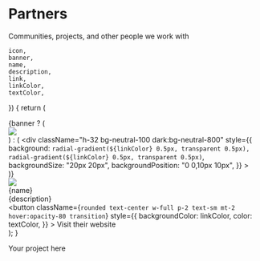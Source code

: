 
# Partners

<div className="w-full text-lg dark:text-neutral-400 text-neutral-600">
    Communities, projects, and other people we work with
</div>

    icon,
    banner,
    name,
    description,
    link,
    linkColor,
    textColor,
}) {
    return (
        <div className="w-full rounded-lg overflow-hidden bg-white dark:bg-neutral-900 relative border dark:border-0 border-neutral-200 drop-shadow-md">
            {banner ? (
                <div className="bg-neutral-700 h-32">
                    <img src={banner} className="h-32 w-full object-cover" />
                </div>
            ) : (
                <div
                    className="h-32 bg-neutral-100 dark:bg-neutral-800"
                    style={{
                        background: `radial-gradient(${linkColor} 0.5px, transparent 0.5px), radial-gradient(${linkColor} 0.5px, transparent 0.5px)`,
                        backgroundSize: "20px 20px",
                        backgroundPosition: "0 0,10px 10px",
                    }}
                ></div>
            )}
            <div className="relative p-4">
                <div className="bg-neutral-100 dark:bg-neutral-900 -mt-12 rounded-2xl border-[6px] border-neutral-200 dark:border-black overflow-hidden w-fit">
                    <img src={icon} className="h-12 w-12 object-cover" />
                </div>
                <div className="my-2">
                    <div className="font-medium text-xl leading-none text-neutral-900 dark:text-neutral-100">
                        {name}
                    </div>
                    <div className="mt-2 text-sm text-neutral-600 dark:text-neutral-400">
                        {description}
                    </div>
                </div>
                <Link href={link} target="_blank">
                    <button
                        className={`rounded text-center w-full p-2 text-sm mt-2 hover:opacity-80 transition`}
                        style={{
                            backgroundColor: linkColor,
                            color: textColor,
                        }}
                    >
                        Visit their website
                    </button>
                </Link>
            </div>
        </div>
    );
}

<div className="grid sm:grid-cols-2 gap-8 mt-16 relative w-full">
    <PartnerCard
        icon="/imgs/partners/otakugifs/logo.png"
        banner="/imgs/partners/otakugifs/banner.png"
        name="OtakuGIFs"
        description="OtakuGIFs delivers over 940 high quality anime GIFs, WebPs & AVIFs as 67 reactions with a simple API."
        link="https://otakugifs.xyz/"
        linkColor="#0c59e0"
        textColor="white"
    />
    <PartnerCard
        icon="/imgs/partners/miyabi/logo.png"
        name="Miyabi"
        description="A Discord bot based on anime/manga/games to collect characters and more."
        link="https://miyabi.oreki.tech"
        linkColor="#ef4444"
        textColor="white"
    />
    <PartnerCard
        icon="/imgs/partners/aurora/logo.jpg"
        name="Ʌurora™ | Anime & Chill"
        description="Aurora is themed after the Date A Live series, but it's not limited to only just that. Aurora is a general anime community so feel free to talk about anything you like!"
        link="https://discord.gg/Wbhvnn546h"
        linkColor="#78B1E0"
        textColor="white"
    />
    <div className="h-full w-full flex flex-col items-center justify-center border-[4px] border-dashed border-neutral-200 dark:border-neutral-800 rounded-xl aspect-square">
        <PlusIcon className="h-8 w-8 stroke-neutral-600 dark:stroke-neutral-400" />
        <div className="text-neutral-600 dark:text-neutral-400">
            Your project here
        </div>
    </div>
</div>
